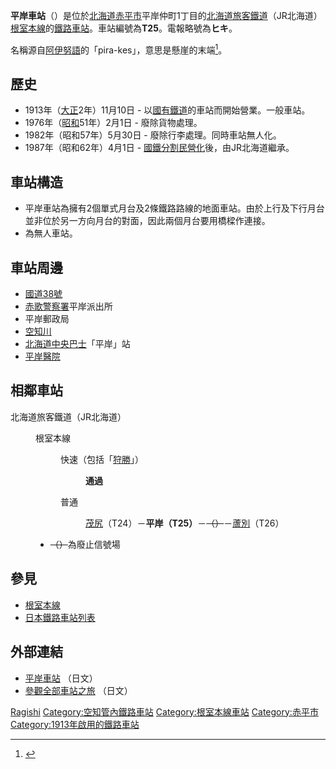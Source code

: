 {{noteTA
|1=zh-tw:平岸車站;zh-hk:平岸站;
|2=zh-tw:茂尻車站;zh-hk:茂尻站;
|3=zh-tw:蘆別車站;zh-hk:蘆別站;
}}
{{日本車站資訊
|公司色 = #2cb431
|文字色 = 
|站名 = 平岸車站
|圖片 = JR_Hokkaido_Hiragishi_st.JPG
|pxl = 240px
|圖片說明 = 平岸車站站房（攝於2006年11月）
|日文原名 = 平岸
|平假名 = ひらぎし
|羅馬拼音 = Hiragishi
|副站名 = 
|前一站 = T24 [[茂尻車站|茂尻]]
|前一站距離 = 3.5
|後一站距離 = 5.9
|後一站 = [[蘆別車站|蘆別]] T26
|電報略號 = ヒキ
|車站編號 = {{車站編號c|pink|T25}}
|停站路線數 = 
|所屬公司 = [[北海道旅客鐵道|北海道旅客鐵道]]（JR北海道）
|所屬路線 = {{color|#f6989d|■}}[[根室本線|根室本線]]
|距離 = 20.7
|起點站 = [[瀧川車站|瀧川]]
|所在地 = [[北海道|北海道]][[赤平市|赤平市]]平岸仲町1丁目
|車站構造 = 地面車站
|月台配置 = 2面2線
|啟用年月日 = 1913年（[[大正|大正]]2年）11月10日
|廢站年月日 = 
|乘客人數 = 15
|上下車人次 = 
|統計年度 = 2012年
|轉車 = 
|備註 = 無人車站
|全寬備註 = 
}}

'''平岸車站'''（{{jpn|j=平岸駅|hg=ひらぎしえき|rm=Hiragishi eki|f=y}}）是位於[[北海道|北海道]][[赤平市|赤平市]]平岸仲町1丁目的[[北海道旅客鐵道|北海道旅客鐵道]]（JR北海道）[[根室本線|根室本線]]的[[鐵路車站|鐵路車站]]。車站編號為'''T25'''。電報略號為'''ヒキ'''。

名稱源自[[阿伊努語|阿伊努語]]的「pira-kes」，意思是懸崖的末端<ref>{{Cite web|url=http://www.pref.hokkaido.lg.jp/ks/ass/grp/101110P.pdf|title=アイヌ語地名リスト|accessdate=2017-08-17|author=北海道庁|date=|publisher=北海道庁|archive-date=2018-04-17|archive-url=https://web.archive.org/web/20180417012359/http://www.pref.hokkaido.lg.jp/ks/ass/grp/101110P.pdf|dead-url=no}}</ref>。

== 歷史 ==
* 1913年（[[大正|大正]]2年）11月10日 - 以[[日本國有鐵道|國有鐵道]]的車站而開始營業。一般車站。
* 1976年（[[昭和|昭和]]51年）2月1日 - 廢除貨物處理。
* 1982年（昭和57年）5月30日 - 廢除行李處理。同時車站無人化。
* 1987年（昭和62年）4月1日 - [[國鐵分割民營化|國鐵分割民營化]]後，由JR北海道繼承。

== 車站構造 ==
* 平岸車站為擁有2個單式月台及2條鐵路路線的地面車站。由於上行及下行月台並非位於另一方向月台的對面，因此兩個月台要用橋樑作連接。
* 為無人車站。

== 車站周邊 ==
* [[國道38號|國道38號]]
* [[赤歌警察署|赤歌警察署]]平岸派出所
* 平岸郵政局
* [[空知川|空知川]]
* [[北海道中央巴士|北海道中央巴士]]「平岸」站
* [[平岸醫院|平岸醫院]]

== 相鄰車站 ==
; 北海道旅客鐵道（JR北海道）
: {{color|#f6989d|■}}根室本線
:: 快速（包括「[[狩勝號列車|狩勝]]」）
::: '''通過'''
:: 普通
::: [[茂尻站|茂尻]]（T24）－'''平岸（T25）'''－<S>（{{link-ja|高根信號場|高根信号場}}）</S>－[[蘆別站|蘆別]]（T26）
:* <S>（）</S>為廢止信號場

== 參見 ==
* [[根室本線|根室本線]]
* [[日本鐵路車站列表|日本鐵路車站列表]]

== 外部連結 ==
* [http://www.mapion.co.jp/station/ST20486/ 平岸車站] {{Wayback|url=http://www.mapion.co.jp/station/ST20486/ |date=20100313003947 }}（日文）
* [http://www.tsuchibuta.com/jr-hokkaido/nemuroline/05hiragisi/05hiragisi.htm 參觀全部車站之旅] {{Wayback|url=http://www.tsuchibuta.com/jr-hokkaido/nemuroline/05hiragisi/05hiragisi.htm |date=20101009232400 }}（日文）

{{根室本線1}}

{{Commonscat|Hiragishi Station (Akabira)}}
{{DEFAULTSORT:Hiragishi}}
[[Category:日本鐵路車站_Hi|Ragishi]]
[[Category:空知管內鐵路車站|Category:空知管內鐵路車站]]
[[Category:根室本線車站|Category:根室本線車站]]
[[Category:赤平市|Category:赤平市]]
[[Category:1913年啟用的鐵路車站|Category:1913年啟用的鐵路車站]]